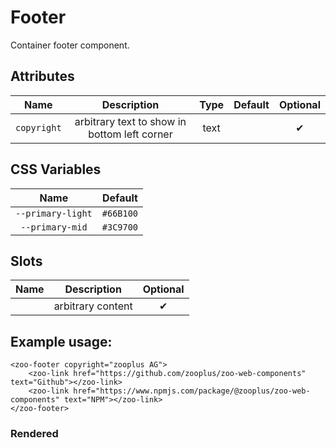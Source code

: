 
<Meta title="Docs/Footer"/>

# Footer

Container footer component.

## Attributes
|   **Name**  |                 **Description**              | **Type** | **Default** | **Optional** |
| :---------: | :-------------------------------------------:|:--------:|:-----------:|:-----------:|
| `copyright` | arbitrary text to show in bottom left corner | text     |             |   ✔
## CSS Variables
|        **Name**        |   **Default**  |
| :--------------------: |:--------------:|
| `--primary-light`      |    `#66B100`   |
| `--primary-mid`        |    `#3C9700`   |
## Slots
|     **Name**   |           **Description**          | **Optional** | 
| :------------: | :---------------------------------:|:-----------:|
|                | arbitrary content                  | ✔

## Example usage:
```
<zoo-footer copyright="zooplus AG">
	<zoo-link href="https://github.com/zooplus/zoo-web-components" text="Github"></zoo-link>
	<zoo-link href="https://www.npmjs.com/package/@zooplus/zoo-web-components" text="NPM"></zoo-link>
</zoo-footer> 
```
### Rendered
<zoo-footer copyright="zooplus AG">
	<zoo-link href="https://github.com/zooplus/zoo-web-components" text="Github"></zoo-link>
	<zoo-link href="https://www.npmjs.com/package/@zooplus/zoo-web-components" text="NPM"></zoo-link>
</zoo-footer> 